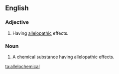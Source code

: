 ==English==

===Adjective===
{{en-adj|-}}

# {{biochemistry|ecology}} Having [[allelopathy|allelopathic]] effects.

===Noun===
{{en-noun}}

# A chemical substance having allelopathic effects.

[[ta:allelochemical]]